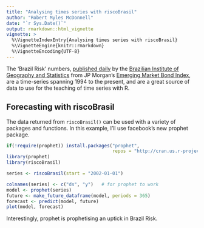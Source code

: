 ```yaml
---
title: "Analysing times series with riscoBrasil"
author: "Robert Myles McDonnell"
date: "`r Sys.Date()`"
output: rmarkdown::html_vignette
vignette: >
  %\VignetteIndexEntry{Analysing times series with riscoBrasil}
  %\VignetteEngine{knitr::rmarkdown}
  %\VignetteEncoding{UTF-8}
---
```


The 'Brazil Risk' numbers, [published daily](http://www.ipeadata.gov.br/ExibeSerie.aspx?serid=40940&module=M) by the [Brazilian Institute of Geography and Statistics](http://www.ibge.gov.br/english/) from JP Morgan's [Emerging Market Bond Index](https://en.wikipedia.org/wiki/JPMorgan_EMBI), are a time-series spanning 1994 to the present, and are a great source of data to use for the teaching of time series with R.

## Forecasting with riscoBrasil

The data returned from `riscoBrasil()` can be used with a variety of packages and functions. In this example, I'll use facebook's new prophet package.

```r
if(!require(prophet)) install.packages("prophet", 
                                       repos = "http://cran.us.r-project.org")
library(prophet)
library(riscoBrasil)

series <- riscoBrasil(start = "2002-01-01")

colnames(series) <- c("ds", "y")   # for prophet to work
model <- prophet(series)
future <- make_future_dataframe(model, periods = 365)
forecast <- predict(model, future)
plot(model, forecast)
```

Interestingly, prophet is prophetising an uptick in Brazil Risk. 
